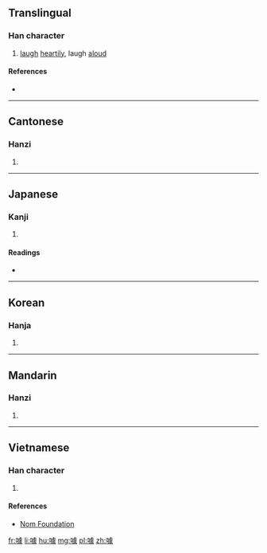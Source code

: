 ==Translingual==

===Han character===
{{Han char|rn=30|rad=口|as=13|sn=16|four=61032|canj=RYPO|ids=⿰口豦}}

# [[laugh]] [[heartily]], laugh [[aloud]]

====References====
* {{Han ref|kx=0210.310|dkj=04403|dj=0433.190|hdz=10690.010|uh=5671|ud=22129|bh=BEBB|bd=48827}}

----

==Cantonese==

===Hanzi===
{{yue-hanzi|jyut=|y=kek3}}

# {{defn|lang=yue|sort=口13}}

----

==Japanese==

===Kanji===
{{ja-kanji|grade=|rs=口13}}

# {{defn|lang=ja|sort=口13}}

====Readings====
* {{ja-readings|on=[[きゃく]] (kyaku), [[がく]] (gaku)|kun=}}

----

==Korean==

===Hanja===
{{ko-hanja|hangeul=갹|rv=gyak|mr=kyak}}

# {{defn|lang=ko|sort=口13}}

----

==Mandarin==

===Hanzi===
{{cmn-hanzi|pin=[[jué]] ([[jue2]])|wg=chüeh<sup>2</sup>}}

# {{defn|lang=cmn|sort=口13}}

----

==Vietnamese==

===Han character===
{{vi-hantu|[[cược]]|rs=口13}}

# {{defn|lang=vi|sort=口13}}

====References====
* [http://nomfoundation.org/common/nom_details.php?codepoint=5671 Nom Foundation]

[[fr:噱]]
[[li:噱]]
[[hu:噱]]
[[mg:噱]]
[[pl:噱]]
[[zh:噱]]